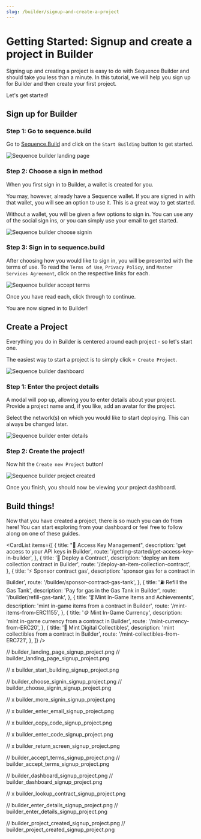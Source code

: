 ```yaml
---
slug: /builder/signup-and-create-a-project
---
```


# Getting Started: Signup and create a project in Builder

Signing up and creating a project is easy to do with Sequence Builder and should take you less than a minute. In this tutorial, we will help you sign up for Builder and then create your first project. 

Let's get started!


## Sign up for Builder

### Step 1: Go to sequence.build

Go to [Sequence.Build](https://sequence.build/) and click on the `Start Building` button to get started.


![Sequence builder landing page](/img/builder/builder_landing_page_signup_project.png)


### Step 2: Choose a sign in method

When you first sign in to Builder, a wallet is created for you.

You may, however, already have a Sequence wallet. If you are signed in with that wallet, you will see an option to use it. This is a great way to get started.

Without a wallet, you will be given a few options to sign in. You can use any of the social sign ins, or you can simply use your email to get started.


![Sequence builder choose signin](/img/builder/builder_choose_signin_signup_project.png)


### Step 3: Sign in to sequence.build

After choosing how you would like to sign in, you will be presented with the terms of use. To read the `Terms of Use`, `Privacy Policy`, and `Master Services Agreement`, click on the respective links for each.


![Sequence builder accept terms](/img/builder/builder_accept_terms_signup_project.png)


Once you have read each, click through to continue.

You are now signed in to Builder!



## Create a Project

Everything you do in Builder is centered around each project - so let's start one.

The easiest way to start a project is to simply click `+ Create Project`.


![Sequence builder dashboard](/img/builder/builder_dashboard_signup_project.png)


### Step 1: Enter the project details

A modal will pop up, allowing you to enter details about your project. Provide a project name and, if you like, add an avatar for the project.

Select the network(s) on which you would like to start deploying. This can always be changed later.


![Sequence builder enter details](/img/builder/builder_enter_details_signup_project.png)


### Step 2: Create the project!

Now hit the `Create new Project` button!


![Sequence builder project created](/img/builder/builder_project_created_signup_project.png)


Once you finish, you should now be viewing your project dashboard.



## Build things!

Now that you have created a project, there is so much you can do from here! You can start exploring from your dashboard or feel free to follow along on one of these guides.


<CardList items={[
  {
    title: "🔑 Access Key Management",
    description: 'get access to your API keys in Builder',
    route: '/getting-started/get-access-key-in-builder',
  },
  {
    title: '🔖 Deploy a Contract',
    description: 'deploy an item collection contract in Builder',
    route: '/deploy-an-item-collection-contract',
  },
  {
    title: '⚡️ Sponsor contract gas',
    description: 'sponsor gas for a contract in Builder',
    route: '/builder/sponsor-contract-gas-tank',
  },
  {
    title: '⛽️ Refill the Gas Tank',
    description: 'Pay for gas in the Gas Tank in Builder',
    route: '/builder/refill-gas-tank',
  },
  {
    title: '🎖️ Mint In-Game Items and Achievements',
    description: 'mint in-game items from a contract in Builder',
    route: '/mint-items-from-ERC1155',
  },
  {
    title: '🪙  Mint In-Game Currency',
    description: 'mint in-game currency from a contract in Builder',
    route: '/mint-currency-from-ERC20',
  },
  {
    title: '💎  Mint Digital Collectibles',
    description: 'mint collectibles from a contract in Builder',
    route: '/mint-collectibles-from-ERC721',
  },
]} />







// builder_landing_page_signup_project.png
// builder_landing_page_signup_project.png

// x builder_start_building_signup_project.png

// builder_choose_signin_signup_project.png
// builder_choose_signin_signup_project.png

// x builder_more_signin_signup_project.png

// x builder_enter_email_signup_project.png

// x builder_copy_code_signup_project.png

// x builder_enter_code_signup_project.png

// x builder_return_screen_signup_project.png

// builder_accept_terms_signup_project.png
// builder_accept_terms_signup_project.png

// builder_dashboard_signup_project.png
// builder_dashboard_signup_project.png

// x builder_lookup_contract_signup_project.png

// builder_enter_details_signup_project.png
// builder_enter_details_signup_project.png

// builder_project_created_signup_project.png
// builder_project_created_signup_project.png













